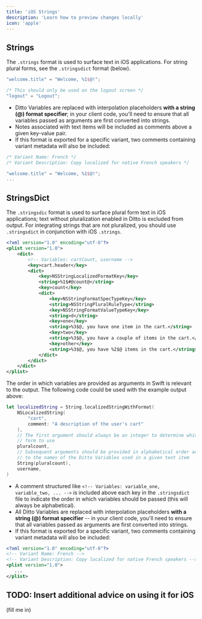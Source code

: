 ```yaml
---
title: 'iOS Strings'
description: 'Learn how to preview changes locally'
icon: 'apple'
---
```


## Strings
The `.strings` format is used to surface text in iOS applications. For string plural forms, see the `.stringsdict` format (below).
```swift
"welcome.title" = "Welcome, %1$@!";

/* This should only be used on the logout screen */
"logout" = "Logout";
```
* Ditto Variables are replaced with interpolation placeholders **with a string (@) format specifier**; 
in your client code, you'll need to ensure that all variables passed as arguments are first converted into strings.
* Notes associated with text items will be included as comments above a given key-value pair.
* If this format is exported for a specific variant, two comments containing variant metadata will also be included:
```swift
/* Variant Name: French */
/* Variant Description: Copy localized for native French speakers */

"welcome.title" = "Welcome, %1$@!";
...
```

## StringsDict
The `.stringsdic` format is used to surface plural form text in iOS applications; text without pluralization enabled in Ditto is excluded from output. 
For integrating strings that are not pluralized, you should use `.stringsdict` in conjunction with iOS `.strings`.
```xml
<?xml version="1.0" encoding="utf-8"?>
<plist version="1.0">
    <dict>
        <!-- Variables: cartCount, username -->
        <key>cart.header</key>
        <dict>
            <key>NSStringLocalizedFormatKey</key>
            <string>%1$#@count@</string>
            <key>count</key>
            <dict>
                <key>NSStringFormatSpecTypeKey</key>
                <string>NSStringPluralRuleType</string>
                <key>NSStringFormatValueTypeKey</key>
                <string>d</string>
                <key>one</key>
                <string>%3$@, you have one item in the cart.</string>
                <key>two</key>
                <string>%3$@, you have a couple of items in the cart.</string>
                <key>other</key>
                <string>%3$@, you have %2$@ items in the cart.</string>
            </dict>
        </dict>
    </dict>
</plist>
```
The order in which variables are provided as arguments in Swift is relevant to the output. The following code could be used with the example output above:
```swift
let localizedString = String.localizedStringWithFormat(
    NSLocalizedString(
        "cart", 
        comment: "A description of the user's cart"
    ),
    // The first argument should always be an integer to determine which plural
    // form to use
    pluralcount, 
    // Subsequent arguments should be provided in alphabetical order according
    // to the names of the Ditto Variables used in a given text item
    String(pluralcount),
    username,
)
```
* A comment structured like `<!-- Variables: variable_one, variable_two, ... -->` is included above each key in the `.stringsdict` file to indicate the order in which variables should be passed (this will always be alphabetical).
* All Ditto Variables are replaced with interpolation placeholders **with a string (@) format specifier** -- in your client code, you'll need to ensure that all variables passed as arguments are first converted into strings.
* If this format is exported for a specific variant, two comments containing variant metadata will also be included:
```xml
<?xml version="1.0" encoding="utf-8"?>
<!-- Variant Name: French -->
<!-- Variant Description: Copy localized for native French speakers -->
<plist version="1.0">
   ...
</plist>
```
## TODO: Insert additional advice on using it for iOS
(fill me in)
